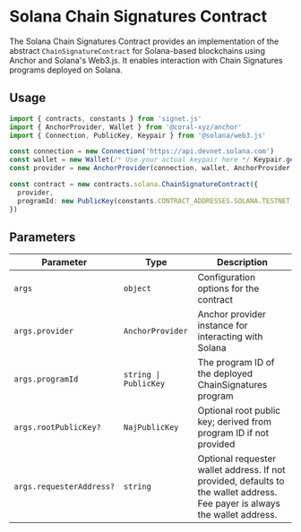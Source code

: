 # Solana Chain Signatures Contract

The Solana Chain Signatures Contract provides an implementation of the abstract `ChainSignatureContract` for Solana-based blockchains using Anchor and Solana's Web3.js. It enables interaction with Chain Signatures programs deployed on Solana.

## Usage

```ts twoslash
import { contracts, constants } from 'signet.js'
import { AnchorProvider, Wallet } from '@coral-xyz/anchor'
import { Connection, PublicKey, Keypair } from '@solana/web3.js'

const connection = new Connection('https://api.devnet.solana.com')
const wallet = new Wallet(/* Use your actual keypair here */ Keypair.generate())
const provider = new AnchorProvider(connection, wallet, AnchorProvider.defaultOptions())

const contract = new contracts.solana.ChainSignatureContract({
  provider,
  programId: new PublicKey(constants.CONTRACT_ADDRESSES.SOLANA.TESTNET_DEV),
})
```

## Parameters

| Parameter                | Type                  | Description                                                               |
| ------------------------ | --------------------- | ------------------------------------------------------------------------- |
| `args`                   | `object`              | Configuration options for the contract                                    |
| `args.provider`          | `AnchorProvider`      | Anchor provider instance for interacting with Solana                      |
| `args.programId`         | `string \| PublicKey` | The program ID of the deployed ChainSignatures program                    |
| `args.rootPublicKey?`    | `NajPublicKey`        | Optional root public key; derived from program ID if not provided         |
| `args.requesterAddress?` | `string`              | Optional requester wallet address. If not provided, defaults to the wallet address. Fee payer is always the wallet address. |